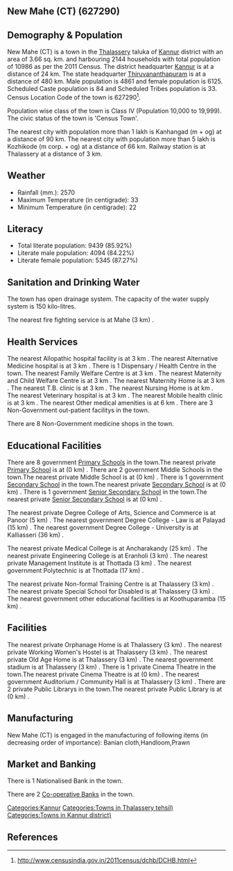 {{Infobox settlement
| name=New Mahe (CT)
| native_name=
| native_name_lang=
| other_name=
| nickname=
| settlement_type=Town
| image_skyline=
| image_alt=
| image_caption=
| pushpin_map=India Kerala
| pushpin_label_position=right
| pushpin_map_alt=
| pushpin_map_caption=Location in Kerala, India
| latd=
| latm=
| lats=
| latNS=
| longd=
| longm=
| longs=
| longEW=
| coordinates_display=inline,title
| subdivision_type=Country
| subdivision_name={{flag|India}}
| subdivision_type1=[[States and territories of India|State]]
| subdivision_name1=Kerala 
| subdivision_type2=[[List of districts of India|District]]
| subdivision_name2=Kannur
| subdivision_type3=Tahsil
| subdivision_name3=Thalassery
| website=
| established_title=<!-- Established -->
| established_date=
| founder=
| named_for=
| government_type=
| governing_body=
| unit_pref=Metric
| area_footnotes=
| area_rank=
| area_total_km2=3.66
| elevation_footnotes=
| elevation_m=
| population_total=10986
| population_as_of=2011
| population_rank=
| population_density_km2=3001
| population_demonym=
| population_footnotes=
| demographics_type1=Languages=
| demographics1_title1=Official=
| demographics1_info1=[[Malayalam language|Malayalam]]
| timezone1=[[Indian Standard Time|IST]]
| utc_offset1==+5:30
| postal_code_type=[[Postal Index Number|PIN]]
| postal_code=
| area_code_type=Telephone code
| area_code=
| registration_plate=
| blank1_name_sec1=Nearest city
| blank1_info_sec1=[[Kanhangad  (m + og)]]
| blank2_name_sec1=[[Human sex ratio|Sex ratio]]
| blank2_info_sec1=1260
| blank3_name_sec1=Literacy
| blank3_info_sec1=85.92%
| blank1_name_sec2=[[2011 Census of India|2011 census]] code
| blank1_info_sec2=627290
| footnotes=
}}

== New Mahe (CT) (627290) ==

== Demography & Population ==

New Mahe (CT) is a town in the [[Thalassery]] taluka of [[Kannur]] district with an area of 3.66 sq. km. and harbouring 2144 households with total population of 10986 as per the 2011 Census. The district headquarter [[Kannur]] is at a distance of 24 km. The state headquarter [[Thiruvananthapuram]] is at a distance of 480 km. Male population is 4861 and female population is 6125. Scheduled Caste population is 84 and Scheduled Tribes population is 33. Census Location Code of the town is 627290<ref>http://www.censusindia.gov.in/2011census/dchb/DCHB.html</ref>.

Population wise class of the town is Class IV (Population 10,000 to 19,999).
The civic status of the town is 'Census Town'.

The nearest city with population more than 1 lakh is Kanhangad  (m + og) at a distance of 90 km. The nearest city with population more than 5 lakh is Kozhikode (m corp. + og) at a distance of 66 km. Railway station is at Thalassery at a distance of 3 km.


== Weather ==  
* Rainfall (mm.): 2570 
* Maximum Temperature (in centigrade): 33
* Minimum Temperature (in centigrade): 22


== Literacy ==  
* Total literate population: 9439 (85.92%)
* Literate male population: 4094 (84.22%)
* Literate female population: 5345 (87.27%)


== Sanitation and Drinking Water ==  
The town has open drainage system.
The capacity of the water supply system is 150 kilo-litres.

The nearest fire fighting service is at Mahe (3 km) .


== Health Services ==
The nearest Allopathic hospital facility is at 3 km .
The nearest Alternative Medicine hospital is at 3 km .
There is 1 Dispensary / Health Centre in the town.
The nearest Family Welfare Centre is at 3 km .
The nearest Maternity and Child Welfare Centre is at 3 km .
The nearest Maternity Home is at 3 km .
The nearest T.B. clinic is at 3 km .
The nearest Nursing Home is at  km .
The nearest Veterinary hospital is at 3 km .
The nearest Mobile health clinic is at 3 km .
The nearest Other medical amenities is at 6 km .
There are 3 Non-Government out-patient facilitys in the town.


There are 8 Non-Government medicine shops in the town.


== Educational Facilities ==
There are 8 government [[Primary School]]s in the town.The nearest private [[Primary School]] is at  (0 km) .
There are 2 government Middle Schools in the town.The nearest private Middle School is at  (0 km) .
There is 1 government [[Secondary School]] in the town.The nearest private [[Secondary School]] is at  (0 km) .
There is 1 government [[Senior Secondary School]] in the town.The nearest private [[Senior Secondary School]] is at  (0 km) .
 
 
 
 
 
The nearest private Degree College of Arts, Science and Commerce is at Panoor (5 km) .
The nearest government Degree College - Law is at Palayad (15 km) .
The nearest government Degree College - University is at Kalliasseri (36 km) .
 
The nearest private Medical College is at Ancharakandy (25 km) .
The nearest private Engineering College is at Eranholi (3 km) .
The nearest private Management Institute is at Thottada  (3 km) .
The nearest government Polytechnic is at Thottada (17 km) .
 
The nearest private Non-formal Training Centre is at Thalassery (3 km) .
The nearest private Special School for Disabled is at Thalassery (3 km) .
The nearest government other educational facilities is at Koothuparamba (15 km) .


== Facilities ==
The nearest private Orphanage Home is at Thalassery (3 km) .
The nearest private Working Women's Hostel is at Thalassery (3 km) .
The nearest private Old Age Home is at Thalassery (3 km) .
The nearest government stadium is at Thalassery (3 km) .
There is 1 private Cinema Theatre in the town.The nearest private Cinema Theatre is at  (0 km) .
The nearest government Auditorium / Community Hall is at Thalassery (3 km) .
There are 2 private Public Librarys in the town.The nearest private Public Library is at  (0 km) .


== Manufacturing ==
New Mahe (CT) is engaged in the manufacturing of following items (in decreasing order of importance): Banian cloth,Handloom,Prawn


== Market and Banking ==
There is 1 Nationalised Bank in the town.

There are 2 [[Co-operative Bank]]s in the town.




[[Categories:Kannur]]
[[Categories:Towns in Thalassery tehsil)]]
[[Categories:Towns in Kannur district)]]


== References ==
{{Reflist}}


